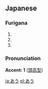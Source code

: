 ==Japanese==                           
===Furigana===
{{furigana|au}}
# {{japdef|会う|to [[meet]]}}
# {{japdef|合う|to [[match]] with, to be [[proper]]}}
# {{japdef|遭う|to [[meet]] with (misfortune)}}

===Pronunciation===

'''Accent: 1''' ([[頭高型]])

[[ja:あう]]
[[pl:あう]]